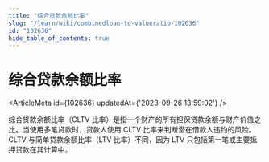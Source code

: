 ```yaml
---
title: "综合贷款余额比率"
slug: "/learn/wiki/combinedloan-to-valueratio-102636"
id: "102636"
hide_table_of_contents: true
---
```



# 综合贷款余额比率

<ArticleMeta id={102636} updatedAt={'2023-09-26 13:59:02'} />
<div className='border-solid border-b border-t-0 my-4 border-[var(--ifm-color-gray-300)]' />

综合贷款余额比率（CLTV 比率）是指一个财产的所有担保贷款余额与财产价值之比。当使用多笔贷款时，贷款人使用 CLTV 比率来判断潜在借款人违约的风险。CLTV 与简单贷款余额比率（LTV 比率）不同，因为 LTV 只包括第一笔或主要抵押贷款在其计算中。
